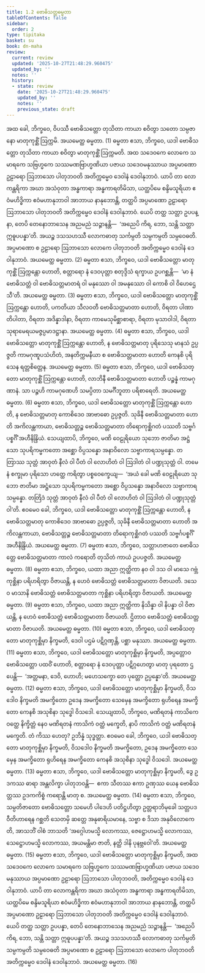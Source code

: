 ```yaml
---
title: 1.2 ဗောဓိသတ္တဓမ္မတာ
tableOfContents: false
sidebar:
  order: 2
type: tipitaka
basket: su
book: dn-maha
review:
  current: review
  updated: '2025-10-27T21:48:29.960475'
  updated_by: ''
  notes: ''
  history:
  - state: review
    date: '2025-10-27T21:48:29.960475'
    updated_by: ''
    notes: ''
    previous_state: draft
---
```



<ReviewStatus review={frontmatter.review} showDetails={true} />

<HypothesisAnnotation frontmatter={frontmatter} />

<DynamicBreadcrumb />

<Division number="17" book="dn-maha" e="ch" v="7" p="10">

<Paragraph number="34" book="dn-maha">
အထ ခေါ, ဘိက္ခဝေ, ဝိပဿီ ဗောဓိသတ္တော တုသိတာ ကာယာ စဝိတွာ သတော သမ္ပဇာနော မာတုကုစ္ဆိံ ဩက္ကမိ. အယမေတ္ထ ဓမ္မတာ. (1)
</Paragraph>

</Division>
<Division number="18" book="dn-maha" e="ch" v="7" p="10">

<Paragraph number="35" book="dn-maha">
ဓမ္မတာ ဧသာ, ဘိက္ခဝေ, ယဒါ ဗောဓိသတ္တော တုသိတာ ကာယာ စဝိတွာ မာတုကုစ္ဆိံ ဩက္ကမတိ. အထ သဒေဝကေ လောကေ သမာရကေ သဗြဟ္မကေ သဿမဏဗြာဟ္မဏိယာ ပဇာယ သဒေဝမနုဿာယ အပ္ပမာဏော ဥဠာရော ဩဘာသော ပါတုဘဝတိ အတိက္ကမ္မေဝ ဒေဝါနံ ဒေဝါနုဘာဝံ. ယာပိ တာ လောကန္တရိကာ အဃာ အသံဝုတာ အန္ဓကာရာ အန္ဓကာရတိမိသာ, ယတ္ထပိမေ စန္ဒိမသူရိယာ ဧဝံမဟိဒ္ဓိကာ ဧဝံမဟာနုဘာဝါ အာဘာယ နာနုဘောန္တိ, တတ္ထပိ အပ္ပမာဏော ဥဠာရော ဩဘာသော ပါတုဘဝတိ အတိက္ကမ္မေဝ ဒေဝါနံ ဒေဝါနုဘာဝံ. ယေပိ တတ္ထ သတ္တာ ဥပပန္နာ, တေပိ တေနောဘာသေန အညမညံ သဉ္ဇာနန္တိ—  ‘အညေပိ ကိရ, ဘော, သန္တိ သတ္တာ ဣဓူပပန္နာ’တိ. အယဉ္စ ဒသသဟဿီ လောကဓာတု သင်္ကမ္ပတိ သမ္ပကမ္ပတိ သမ္ပဝေဓတိ. အပ္ပမာဏော စ ဥဠာရော ဩဘာသော လောကေ ပါတုဘဝတိ အတိက္ကမ္မေဝ ဒေဝါနံ ဒေဝါနုဘာဝံ. အယမေတ္ထ ဓမ္မတာ. (2)
</Paragraph>

</Division>
<Division number="19" book="dn-maha" e="ch" v="7" p="11">

<Paragraph number="36" book="dn-maha">
ဓမ္မတာ ဧသာ, ဘိက္ခဝေ, ယဒါ ဗောဓိသတ္တော မာတုကုစ္ဆိံ ဩက္ကန္တော ဟောတိ, စတ္တာရော နံ ဒေဝပုတ္တာ စတုဒ္ဒိသံ ရက္ခာယ ဥပဂစ္ဆန္တိ—  ‘မာ နံ ဗောဓိသတ္တံ ဝါ ဗောဓိသတ္တမာတရံ ဝါ မနုဿော ဝါ အမနုဿော ဝါ ကောစိ ဝါ ဝိဟေဌေသီ’တိ. အယမေတ္ထ ဓမ္မတာ. (3)
</Paragraph>

</Division>
<Division number="20" book="dn-maha" e="ch" v="7" p="11">

<Paragraph number="37" book="dn-maha">
ဓမ္မတာ ဧသာ, ဘိက္ခဝေ, ယဒါ ဗောဓိသတ္တော မာတုကုစ္ဆိံ ဩက္ကန္တော ဟောတိ, ပကတိယာ သီလဝတီ ဗောဓိသတ္တမာတာ ဟောတိ, ဝိရတာ ပါဏာတိပါတာ, ဝိရတာ အဒိန္နာဒါနာ, ဝိရတာ ကာမေသုမိစ္ဆာစာရာ, ဝိရတာ မုသာဝါဒါ, ဝိရတာ သုရာမေရယမဇ္ဇပ္ပမာဒဋ္ဌာနာ. အယမေတ္ထ ဓမ္မတာ. (4)
</Paragraph>

</Division>
<Division number="21" book="dn-maha" e="ch" v="7" p="11">

<Paragraph number="38" book="dn-maha">
ဓမ္မတာ ဧသာ, ဘိက္ခဝေ, ယဒါ ဗောဓိသတ္တော မာတုကုစ္ဆိံ ဩက္ကန္တော ဟောတိ, န ဗောဓိသတ္တမာတု ပုရိသေသု မာနသံ ဥပ္ပဇ္ဇတိ ကာမဂုဏူပသံဟိတံ, အနတိက္ကမနီယာ စ ဗောဓိသတ္တမာတာ ဟောတိ ကေနစိ ပုရိသေန ရတ္တစိတ္တေန. အယမေတ္ထ ဓမ္မတာ. (5)
</Paragraph>

</Division>
<Division number="22" book="dn-maha" e="ch" v="7" p="11">

<Paragraph number="39" book="dn-maha">
ဓမ္မတာ ဧသာ, ဘိက္ခဝေ, ယဒါ ဗောဓိသတ္တော မာတုကုစ္ဆိံ ဩက္ကန္တော ဟောတိ, လာဘိနီ ဗောဓိသတ္တမာတာ ဟောတိ ပဉ္စန္နံ ကာမဂုဏာနံ. သာ ပဉ္စဟိ ကာမဂုဏေဟိ သမပ္ပိတာ သမင်္ဂီဘူတာ ပရိစာရေတိ. အယမေတ္ထ ဓမ္မတာ. (6)
</Paragraph>

</Division>
<Division number="23" book="dn-maha" e="ch" v="7" p="11">

<Paragraph number="40" book="dn-maha">
ဓမ္မတာ ဧသာ, ဘိက္ခဝေ, ယဒါ ဗောဓိသတ္တော မာတုကုစ္ဆိံ ဩက္ကန္တော ဟောတိ, န ဗောဓိသတ္တမာတု ကောစိဒေဝ အာဗာဓော ဥပ္ပဇ္ဇတိ. သုခိနီ ဗောဓိသတ္တမာတာ ဟောတိ အကိလန္တကာယာ, ဗောဓိသတ္တဉ္စ ဗောဓိသတ္တမာတာ တိရောကုစ္ဆိဂတံ ပဿတိ သဗ္ဗင်္ဂပစ္စင်္ဂိံ အဟီနိန္ဒြိယံ. သေယျထာပိ, ဘိက္ခဝေ, မဏိ ဝေဠုရိယော သုဘော ဇာတိမာ အဋ္ဌံသော သုပရိကမ္မကတော အစ္ဆော ဝိပ္ပသန္နော အနာဝိလော သဗ္ဗာကာရသမ္ပန္နော. တတြာဿ သုတ္တံ အာဝုတံ နီလံ ဝါ ပီတံ ဝါ လောဟိတံ ဝါ ဩဒါတံ ဝါ ပဏ္ဍုသုတ္တံ ဝါ. တမေနံ စက္ခုမာ ပုရိသော ဟတ္ထေ ကရိတွာ ပစ္စဝေက္ခေယျ—  ‘အယံ ခေါ မဏိ ဝေဠုရိယော သုဘော ဇာတိမာ အဋ္ဌံသော သုပရိကမ္မကတော အစ္ဆော ဝိပ္ပသန္နော အနာဝိလော သဗ္ဗာကာရသမ္ပန္နော. တတြိဒံ သုတ္တံ အာဝုတံ နီလံ ဝါ ပီတံ ဝါ လောဟိတံ ဝါ ဩဒါတံ ဝါ ပဏ္ဍုသုတ္တံ ဝါ’တိ. ဧဝမေဝ ခေါ, ဘိက္ခဝေ, ယဒါ ဗောဓိသတ္တော မာတုကုစ္ဆိံ ဩက္ကန္တော ဟောတိ, န ဗောဓိသတ္တမာတု ကောစိဒေဝ အာဗာဓော ဥပ္ပဇ္ဇတိ, သုခိနီ ဗောဓိသတ္တမာတာ ဟောတိ အကိလန္တကာယာ, ဗောဓိသတ္တဉ္စ ဗောဓိသတ္တမာတာ တိရောကုစ္ဆိဂတံ ပဿတိ သဗ္ဗင်္ဂပစ္စင်္ဂိံ အဟီနိန္ဒြိယံ. အယမေတ္ထ ဓမ္မတာ. (7)
</Paragraph>

</Division>
<Division number="24" book="dn-maha" e="ch" v="7" p="12">

<Paragraph number="41" book="dn-maha">
ဓမ္မတာ ဧသာ, ဘိက္ခဝေ, သတ္တာဟဇာတေ ဗောဓိသတ္တေ ဗောဓိသတ္တမာတာ ကာလံ ကရောတိ တုသိတံ ကာယံ ဥပပဇ္ဇတိ. အယမေတ္ထ ဓမ္မတာ. (8)
</Paragraph>

</Division>
<Division number="25" book="dn-maha" e="ch" v="7" p="12">

<Paragraph number="42" book="dn-maha">
ဓမ္မတာ ဧသာ, ဘိက္ခဝေ, ယထာ အညာ ဣတ္ထိကာ နဝ ဝါ ဒသ ဝါ မာသေ ဂဗ္ဘံ ကုစ္ဆိနာ ပရိဟရိတွာ ဝိဇာယန္တိ, န ဟေဝံ ဗောဓိသတ္တံ ဗောဓိသတ္တမာတာ ဝိဇာယတိ. ဒသေဝ မာသာနိ ဗောဓိသတ္တံ ဗောဓိသတ္တမာတာ ကုစ္ဆိနာ ပရိဟရိတွာ ဝိဇာယတိ. အယမေတ္ထ ဓမ္မတာ. (9)
</Paragraph>

</Division>
<Division number="26" book="dn-maha" e="ch" v="7" p="12">

<Paragraph number="43" book="dn-maha">
ဓမ္မတာ ဧသာ, ဘိက္ခဝေ, ယထာ အညာ ဣတ္ထိကာ နိသိန္နာ ဝါ နိပန္နာ ဝါ ဝိဇာယန္တိ, န ဟေဝံ ဗောဓိသတ္တံ ဗောဓိသတ္တမာတာ ဝိဇာယတိ. ဌိတာဝ ဗောဓိသတ္တံ ဗောဓိသတ္တမာတာ ဝိဇာယတိ. အယမေတ္ထ ဓမ္မတာ. (10)
</Paragraph>

</Division>
<Division number="27" book="dn-maha" e="ch" v="7" p="12">

<Paragraph number="44" book="dn-maha">
ဓမ္မတာ ဧသာ, ဘိက္ခဝေ, ယဒါ ဗောဓိသတ္တော မာတုကုစ္ဆိမှာ နိက္ခမတိ, ဒေဝါ ပဌမံ ပဋိဂ္ဂဏှန္တိ, ပစ္ဆာ မနုဿာ. အယမေတ္ထ ဓမ္မတာ. (11)
</Paragraph>

</Division>
<Division number="28" book="dn-maha" e="ch" v="7" p="12">

<Paragraph number="45" book="dn-maha">
ဓမ္မတာ ဧသာ, ဘိက္ခဝေ, ယဒါ ဗောဓိသတ္တော မာတုကုစ္ဆိမှာ နိက္ခမတိ, အပ္ပတ္တောဝ ဗောဓိသတ္တော ပထဝိံ ဟောတိ, စတ္တာရော နံ ဒေဝပုတ္တာ ပဋိဂ္ဂဟေတွာ မာတု ပုရတော ဌပေန္တိ—  ‘အတ္တမနာ, ဒေဝိ, ဟောဟိ; မဟေသက္ခော တေ ပုတ္တော ဥပ္ပန္နော’တိ. အယမေတ္ထ ဓမ္မတာ. (12)
</Paragraph>

</Division>
<Division number="29" book="dn-maha" e="ch" v="7" p="12">

<Paragraph number="46" book="dn-maha">
ဓမ္မတာ ဧသာ, ဘိက္ခဝေ, ယဒါ ဗောဓိသတ္တော မာတုကုစ္ဆိမှာ နိက္ခမတိ, ဝိသဒေါဝ နိက္ခမတိ အမက္ခိတော ဥဒေန အမက္ခိတော သေမှေန အမက္ခိတော ရုဟိရေန အမက္ခိတော ကေနစိ အသုစိနာ သုဒ္ဓေါ ဝိသဒေါ. သေယျထာပိ, ဘိက္ခဝေ, မဏိရတနံ ကာသိကေ ဝတ္ထေ နိက္ခိတ္တံ နေဝ မဏိရတနံ ကာသိကံ ဝတ္ထံ မက္ခေတိ, နာပိ ကာသိကံ ဝတ္ထံ မဏိရတနံ မက္ခေတိ. တံ ကိဿ ဟေတု? ဥဘိန္နံ သုဒ္ဓတ္တာ. ဧဝမေဝ ခေါ, ဘိက္ခဝေ, ယဒါ ဗောဓိသတ္တော မာတုကုစ္ဆိမှာ နိက္ခမတိ, ဝိသဒေါဝ နိက္ခမတိ အမက္ခိတော, ဥဒေန အမက္ခိတော သေမှေန အမက္ခိတော ရုဟိရေန အမက္ခိတော ကေနစိ အသုစိနာ သုဒ္ဓေါ ဝိသဒေါ. အယမေတ္ထ ဓမ္မတာ. (13)
</Paragraph>

</Division>
<Division number="30" book="dn-maha" e="ch" v="7" p="13">

<Paragraph number="47" book="dn-maha">
ဓမ္မတာ ဧသာ, ဘိက္ခဝေ, ယဒါ ဗောဓိသတ္တော မာတုကုစ္ဆိမှာ နိက္ခမတိ, ဒွေ ဥဒကဿ ဓာရာ အန္တလိက္ခာ ပါတုဘဝန္တိ—  ဧကာ သီတဿ ဧကာ ဥဏှဿ ယေန ဗောဓိသတ္တဿ ဥဒကကိစ္စံ ကရောန္တိ မာတု စ. အယမေတ္ထ ဓမ္မတာ. (14)
</Paragraph>

</Division>
<Division number="31" book="dn-maha" e="ch" v="7" p="13">

<Paragraph number="48" book="dn-maha">
ဓမ္မတာ ဧသာ, ဘိက္ခဝေ, သမ္ပတိဇာတော ဗောဓိသတ္တော သမေဟိ ပါဒေဟိ ပတိဋ္ဌဟိတွာ ဥတ္တရာဘိမုခေါ သတ္တပဒဝီတိဟာရေန ဂစ္ဆတိ သေတမှိ ဆတ္တေ အနုဓာရိယမာနေ, သဗ္ဗာ စ ဒိသာ အနုဝိလောကေတိ, အာသဘိံ ဝါစံ ဘာသတိ ‘အဂ္ဂေါဟမသ္မိ လောကဿ, ဇေဋ္ဌောဟမသ္မိ လောကဿ, သေဋ္ဌောဟမသ္မိ လောကဿ, အယမန္တိမာ ဇာတိ, နတ္ထိ ဒါနိ ပုနဗ္ဘဝေါ’တိ. အယမေတ္ထ ဓမ္မတာ. (15)
</Paragraph>

</Division>
<Division number="32" book="dn-maha" e="ch" v="7" p="13">

<Paragraph number="49" book="dn-maha">
ဓမ္မတာ ဧသာ, ဘိက္ခဝေ, ယဒါ ဗောဓိသတ္တော မာတုကုစ္ဆိမှာ နိက္ခမတိ, အထ သဒေဝကေ လောကေ သမာရကေ သဗြဟ္မကေ သဿမဏဗြာဟ္မဏိယာ ပဇာယ သဒေဝမနုဿာယ အပ္ပမာဏော ဥဠာရော ဩဘာသော ပါတုဘဝတိ, အတိက္ကမ္မေဝ ဒေဝါနံ ဒေဝါနုဘာဝံ. ယာပိ တာ လောကန္တရိကာ အဃာ အသံဝုတာ အန္ဓကာရာ အန္ဓကာရတိမိသာ, ယတ္ထပိမေ စန္ဒိမသူရိယာ ဧဝံမဟိဒ္ဓိကာ ဧဝံမဟာနုဘာဝါ အာဘာယ နာနုဘောန္တိ, တတ္ထပိ အပ္ပမာဏော ဥဠာရော ဩဘာသော ပါတုဘဝတိ အတိက္ကမ္မေဝ ဒေဝါနံ ဒေဝါနုဘာဝံ. ယေပိ တတ္ထ သတ္တာ ဥပပန္နာ, တေပိ တေနောဘာသေန အညမညံ သဉ္ဇာနန္တိ—  ‘အညေပိ ကိရ, ဘော, သန္တိ သတ္တာ ဣဓူပပန္နာ’တိ. အယဉ္စ ဒသသဟဿီ လောကဓာတု သင်္ကမ္ပတိ သမ္ပကမ္ပတိ သမ္ပဝေဓတိ အပ္ပမာဏော စ ဥဠာရော ဩဘာသော လောကေ ပါတုဘဝတိ အတိက္ကမ္မေဝ ဒေဝါနံ ဒေဝါနုဘာဝံ. အယမေတ္ထ ဓမ္မတာ. (16)
</Paragraph>
</Division>
